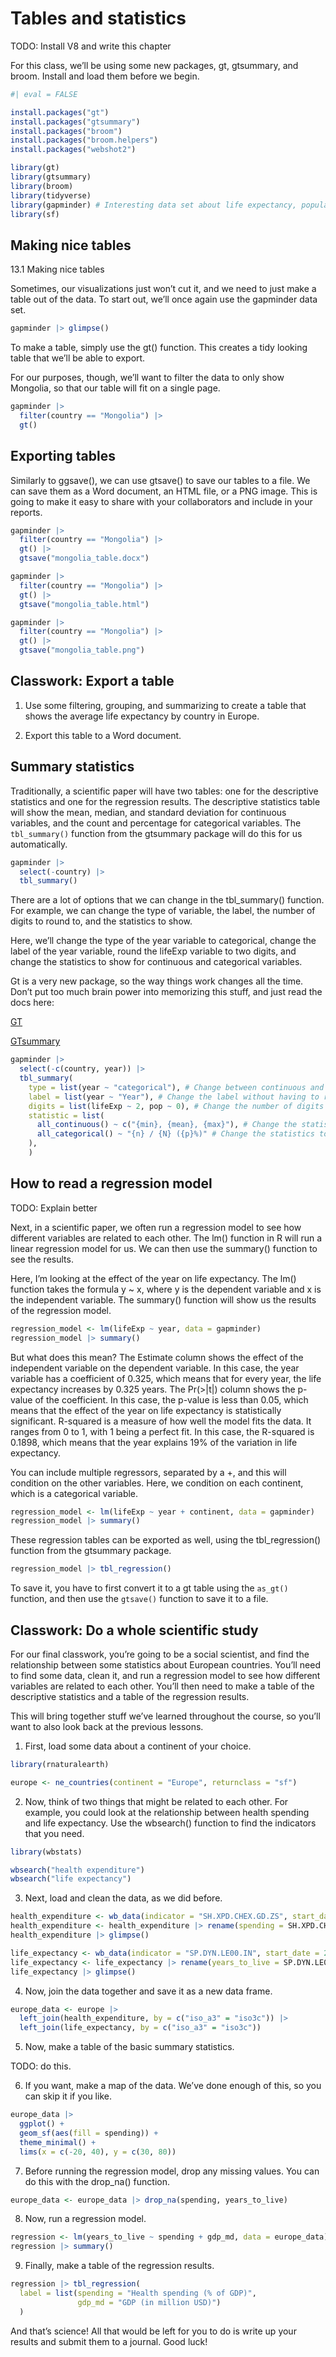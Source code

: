 # Tables and statistics

TODO: Install V8 and write this chapter

For this class, we’ll be using some new packages, gt, gtsummary, and broom. Install and load them before we begin.

```r
#| eval = FALSE

install.packages("gt")
install.packages("gtsummary")
install.packages("broom")
install.packages("broom.helpers")
install.packages("webshot2")
```

```r
library(gt)
library(gtsummary)
library(broom)
library(tidyverse)
library(gapminder) # Interesting data set about life expectancy, population, gdp, etc.
library(sf)
```

## Making nice tables

13.1 Making nice tables

Sometimes, our visualizations just won’t cut it, and we need to just make a table out of the data. To start out, we’ll once again use the gapminder data set.

```r
gapminder |> glimpse()
```

To make a table, simply use the gt() function. This creates a tidy looking table that we’ll be able to export.

For our purposes, though, we’ll want to filter the data to only show Mongolia, so that our table will fit on a single page.

```r
gapminder |>
  filter(country == "Mongolia") |>
  gt()
```


## Exporting tables

Similarly to ggsave(), we can use gtsave() to save our tables to a file. We can save them as a Word document, an HTML file, or a PNG image. This is going to make it easy to share with your collaborators and include in your reports.


```r
gapminder |>
  filter(country == "Mongolia") |>
  gt() |> 
  gtsave("mongolia_table.docx")
```

```r
gapminder |>
  filter(country == "Mongolia") |>
  gt() |> 
  gtsave("mongolia_table.html")
```

```r
gapminder |>
  filter(country == "Mongolia") |>
  gt() |> 
  gtsave("mongolia_table.png")
```

## Classwork: Export a table

1. Use some filtering, grouping, and summarizing to create a table that shows the average life expectancy by country in Europe.

1. Export this table to a Word document.

## Summary statistics

Traditionally, a scientific paper will have two tables: one for the descriptive statistics and one for the regression results. The descriptive statistics table will show the mean, median, and standard deviation for continuous variables, and the count and percentage for categorical variables. The `tbl_summary()` function from the gtsummary package will do this for us automatically.

```r
gapminder |> 
  select(-country) |> 
  tbl_summary()
```



There are a lot of options that we can change in the tbl_summary() function. For example, we can change the type of variable, the label, the number of digits to round to, and the statistics to show.

Here, we’ll change the type of the year variable to categorical, change the label of the year variable, round the lifeExp variable to two digits, and change the statistics to show for continuous and categorical variables.

Gt is a very new package, so the way things work changes all the time. Don’t put too much brain power into memorizing this stuff, and just read the docs here:

[GT](https://gt.rstudio.com/)

[GTsummary](https://www.danieldsjoberg.com/gtsummary/index.html)


```r
gapminder |> 
  select(-c(country, year)) |> 
  tbl_summary(
    type = list(year ~ "categorical"), # Change between continuous and categorical
    label = list(year ~ "Year"), # Change the label without having to rename the column
    digits = list(lifeExp ~ 2, pop ~ 0), # Change the number of digits to round to
    statistic = list(
      all_continuous() ~ c("{min}, {mean}, {max}"), # Change the statistics to show for continuous variables
      all_categorical() ~ "{n} / {N} ({p}%)" # Change the statistics to show for categorical variables
    ),
    )
```

## How to read a regression model

TODO: Explain better

Next, in a scientific paper, we often run a regression model to see how different variables are related to each other. The lm() function in R will run a linear regression model for us. We can then use the summary() function to see the results.

Here, I’m looking at the effect of the year on life expectancy. The lm() function takes the formula y ~ x, where y is the dependent variable and x is the independent variable. The summary() function will show us the results of the regression model.

```r
regression_model <- lm(lifeExp ~ year, data = gapminder)
regression_model |> summary()
```

But what does this mean? The Estimate column shows the effect of the independent variable on the dependent variable. In this case, the year variable has a coefficient of 0.325, which means that for every year, the life expectancy increases by 0.325 years. The Pr(>|t|) column shows the p-value of the coefficient. In this case, the p-value is less than 0.05, which means that the effect of the year on life expectancy is statistically significant. R-squared is a measure of how well the model fits the data. It ranges from 0 to 1, with 1 being a perfect fit. In this case, the R-squared is 0.1898, which means that the year explains 19% of the variation in life expectancy.

You can include multiple regressors, separated by a +, and this will condition on the other variables. Here, we condition on each continent, which is a categorical variable.

```r
regression_model <- lm(lifeExp ~ year + continent, data = gapminder)
regression_model |> summary()
```

These regression tables can be exported as well, using the tbl_regression() function from the gtsummary package.

```r
regression_model |> tbl_regression()
```

To save it, you have to first convert it to a gt table using the `as_gt()` function, and then use the `gtsave()` function to save it to a file.

## Classwork: Do a whole scientific study

For our final classwork, you’re going to be a social scientist, and find the relationship between some statistics about European countries. You’ll need to find some data, clean it, and run a regression model to see how different variables are related to each other. You’ll then need to make a table of the descriptive statistics and a table of the regression results.

This will bring together stuff we’ve learned throughout the course, so you’ll want to also look back at the previous lessons.

1. First, load some data about a continent of your choice.

```r
library(rnaturalearth)

europe <- ne_countries(continent = "Europe", returnclass = "sf")
```

2. Now, think of two things that might be related to each other. For example, you could look at the relationship between health spending and life expectancy. Use the wbsearch() function to find the indicators that you need.

```r
library(wbstats)

wbsearch("health expenditure")
wbsearch("life expectancy")
```

3. Next, load and clean the data, as we did before.

```r
health_expenditure <- wb_data(indicator = "SH.XPD.CHEX.GD.ZS", start_date = 2020, end_date = 2020)
health_expenditure <- health_expenditure |> rename(spending = SH.XPD.CHEX.GD.ZS)
health_expenditure |> glimpse()
```

```r
life_expectancy <- wb_data(indicator = "SP.DYN.LE00.IN", start_date = 2020, end_date = 2020)
life_expectancy <- life_expectancy |> rename(years_to_live = SP.DYN.LE00.IN)
life_expectancy |> glimpse()
```


4. Now, join the data together and save it as a new data frame.


```r
europe_data <- europe |>
  left_join(health_expenditure, by = c("iso_a3" = "iso3c")) |> 
  left_join(life_expectancy, by = c("iso_a3" = "iso3c"))
```

5. Now, make a table of the basic summary statistics.

TODO: do this.

6. If you want, make a map of the data. We’ve done enough of this, so you can skip it if you like.

```r
europe_data |> 
  ggplot() +
  geom_sf(aes(fill = spending)) +
  theme_minimal() +
  lims(x = c(-20, 40), y = c(30, 80))
```
7. Before running the regression model, drop any missing values. You can do this with the drop_na() function.

```r
europe_data <- europe_data |> drop_na(spending, years_to_live)
```

8. Now, run a regression model.

```r
regression <- lm(years_to_live ~ spending + gdp_md, data = europe_data)
regression |> summary()
```

9. Finally, make a table of the regression results.

```r
regression |> tbl_regression(
  label = list(spending = "Health spending (% of GDP)",
               gdp_md = "GDP (in million USD)")
  )
```

And that’s science! All that would be left for you to do is write up your results and submit them to a journal. Good luck!


